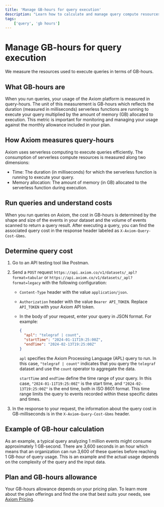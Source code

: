 ```yaml
---
title: 'Manage GB-hours for query execution'
description: "Learn how to calculate and manage query compute resources in GB-hours to optimize usage within Axiom."
tags:
    ['query', 'gb hours']
---
```


# Manage GB-hours for query execution

We measure the resources used to execute queries in terms of GB-hours.

## What GB-hours are

When you run queries, your usage of the Axiom platform is measured in query-hours. The unit of this measurement is GB-hours which reflects the duration (measured in milliseconds) serverless functions are running to execute your query multiplied by the amount of memory (GB) allocated to execution. This metric is important for monitoring and managing your usage against the monthly allowance included in your plan.

## How Axiom measures query-hours

Axiom uses serverless computing to execute queries efficiently. The consumption of serverless compute resources is measured along two dimensions:

- Time: The duration (in milliseconds) for which the serverless function is running to execute your query.
- Memory allocation: The amount of memory (in GB) allocated to the serverless function during execution.

## Run queries and understand costs

When you run queries on Axiom, the cost in GB-hours is determined by the shape and size of the events in your dataset and the volume of events scanned to return a query result. After executing a query, you can find the associated query cost in the response header labeled as `X-Axiom-Query-Cost-Gbms`.

## Determine query cost

1. Go to an API testing tool like Postman.

2. Send a `POST` request `https://api.axiom.co/v1/datasets/_apl?format=tabular` or `https://api.axiom.co/v1/datasets/_apl?format=legacy` with the following configuration:

    - `Content-Type` header with the value `application/json`.
    - `Authorization` header with the value `Bearer API_TOKEN`. Replace `API_TOKEN` with your Axiom API token.
    - In the body of your request, enter your query in JSON format. For example:

        ```json
        {
          "apl": "telegraf | count",
          "startTime": "2024-01-11T19:25:00Z",
          "endTime": "2024-02-13T19:25:00Z"
        }
        ```

        `apl` specifies the Axiom Processing Language (APL) query to run. In this case, `"telegraf | count"` indicates that you query the `telegraf` dataset and use the `count` operator to aggregate the data.

        `startTime` and `endTime` define the time range of your query. In this case, `"2024-01-11T19:25:00Z"` is the start time, and `"2024-02-13T19:25:00Z"` is the end time, both in ISO 8601 format. This time range limits the query to events recorded within these specific dates and times.

3. In the response to your request, the information about the query cost in GB-milliseconds is in the `X-Axiom-Query-Cost-Gbms` header.

## Example of GB-hour calculation

As an example, a typical query analyzing 1 million events might consume approximately 1 GB-second. There are 3,600 seconds in an hour which means that an organization can run 3,600 of these queries before reaching 1 GB-hour of query usage. This is an example and the actual usage depends on the complexity of the query and the input data.

## Plan and GB-hours allowance

Your GB-hours allowance depends on your pricing plan. To learn more about the plan offerings and find the one that best suits your needs, see [Axiom Pricing](https://axiom.co/pricing).